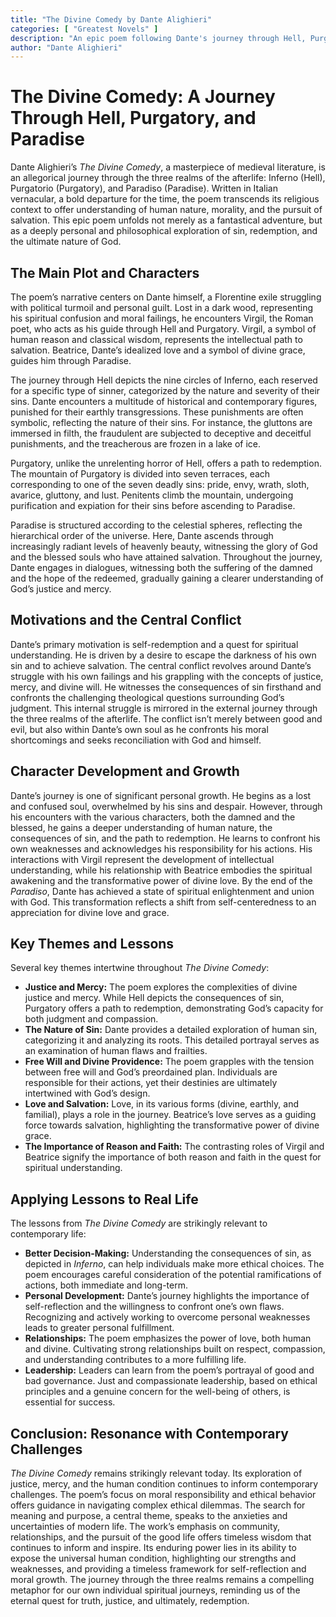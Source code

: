 ```yaml
---
title: "The Divine Comedy by Dante Alighieri"
categories: [ "Greatest Novels" ]
description: "An epic poem following Dante's journey through Hell, Purgatory, and Paradise."
author: "Dante Alighieri"
---
```

# The Divine Comedy: A Journey Through Hell, Purgatory, and Paradise

Dante Alighieri's *The Divine Comedy*, a masterpiece of medieval literature, is an allegorical journey through the three realms of the afterlife: Inferno (Hell), Purgatorio (Purgatory), and Paradiso (Paradise). Written in Italian vernacular, a bold departure for the time, the poem transcends its religious context to offer understanding of human nature, morality, and the pursuit of salvation. This epic poem unfolds not merely as a fantastical adventure, but as a deeply personal and philosophical exploration of sin, redemption, and the ultimate nature of God.

## The Main Plot and Characters

The poem's narrative centers on Dante himself, a Florentine exile struggling with political turmoil and personal guilt.  Lost in a dark wood, representing his spiritual confusion and moral failings, he encounters Virgil, the Roman poet, who acts as his guide through Hell and Purgatory. Virgil, a symbol of human reason and classical wisdom, represents the intellectual path to salvation.  Beatrice, Dante's idealized love and a symbol of divine grace, guides him through Paradise.

The journey through Hell depicts the nine circles of Inferno, each reserved for a specific type of sinner, categorized by the nature and severity of their sins.  Dante encounters a multitude of historical and contemporary figures, punished for their earthly transgressions.  These punishments are often symbolic, reflecting the nature of their sins. For instance, the gluttons are immersed in filth, the fraudulent are subjected to deceptive and deceitful punishments, and the treacherous are frozen in a lake of ice.

Purgatory, unlike the unrelenting horror of Hell, offers a path to redemption.  The mountain of Purgatory is divided into seven terraces, each corresponding to one of the seven deadly sins: pride, envy, wrath, sloth, avarice, gluttony, and lust.  Penitents climb the mountain, undergoing purification and expiation for their sins before ascending to Paradise.

Paradise is structured according to the celestial spheres, reflecting the hierarchical order of the universe. Here, Dante ascends through increasingly radiant levels of heavenly beauty, witnessing the glory of God and the blessed souls who have attained salvation. Throughout the journey, Dante engages in dialogues, witnessing both the suffering of the damned and the hope of the redeemed, gradually gaining a clearer understanding of God's justice and mercy.

## Motivations and the Central Conflict

Dante's primary motivation is self-redemption and a quest for spiritual understanding.  He is driven by a desire to escape the darkness of his own sin and to achieve salvation.  The central conflict revolves around Dante's struggle with his own failings and his grappling with the concepts of justice, mercy, and divine will. He witnesses the consequences of sin firsthand and confronts the challenging theological questions surrounding God's judgment. This internal struggle is mirrored in the external journey through the three realms of the afterlife. The conflict isn't merely between good and evil, but also within Dante's own soul as he confronts his moral shortcomings and seeks reconciliation with God and himself.

## Character Development and Growth

Dante's journey is one of significant personal growth. He begins as a lost and confused soul, overwhelmed by his sins and despair.  However, through his encounters with the various characters, both the damned and the blessed, he gains a deeper understanding of human nature, the consequences of sin, and the path to redemption.  He learns to confront his own weaknesses and acknowledges his responsibility for his actions.  His interactions with Virgil represent the development of intellectual understanding, while his relationship with Beatrice embodies the spiritual awakening and the transformative power of divine love.  By the end of the *Paradiso*, Dante has achieved a state of spiritual enlightenment and union with God. This transformation reflects a shift from self-centeredness to an appreciation for divine love and grace.

## Key Themes and Lessons

Several key themes intertwine throughout *The Divine Comedy*:

* **Justice and Mercy:** The poem explores the complexities of divine justice and mercy. While Hell depicts the consequences of sin, Purgatory offers a path to redemption, demonstrating God's capacity for both judgment and compassion.
* **The Nature of Sin:** Dante provides a detailed exploration of human sin, categorizing it and analyzing its roots. This detailed portrayal serves as an examination of human flaws and frailties.
* **Free Will and Divine Providence:** The poem grapples with the tension between free will and God's preordained plan.  Individuals are responsible for their actions, yet their destinies are ultimately intertwined with God's design.
* **Love and Salvation:** Love, in its various forms (divine, earthly, and familial), plays a role in the journey. Beatrice's love serves as a guiding force towards salvation, highlighting the transformative power of divine grace.
* **The Importance of Reason and Faith:** The contrasting roles of Virgil and Beatrice signify the importance of both reason and faith in the quest for spiritual understanding.


## Applying Lessons to Real Life

The lessons from *The Divine Comedy* are strikingly relevant to contemporary life:

* **Better Decision-Making:**  Understanding the consequences of sin, as depicted in *Inferno*, can help individuals make more ethical choices.  The poem encourages careful consideration of the potential ramifications of actions, both immediate and long-term.
* **Personal Development:** Dante's journey highlights the importance of self-reflection and the willingness to confront one's own flaws. Recognizing and actively working to overcome personal weaknesses leads to greater personal fulfillment.
* **Relationships:** The poem emphasizes the power of love, both human and divine.  Cultivating strong relationships built on respect, compassion, and understanding contributes to a more fulfilling life.
* **Leadership:**  Leaders can learn from the poem's portrayal of good and bad governance.  Just and compassionate leadership, based on ethical principles and a genuine concern for the well-being of others, is essential for success.


## Conclusion: Resonance with Contemporary Challenges

*The Divine Comedy* remains strikingly relevant today. Its exploration of justice, mercy, and the human condition continues to inform contemporary challenges. The poem's focus on moral responsibility and ethical behavior offers guidance in navigating complex ethical dilemmas. The search for meaning and purpose, a central theme, speaks to the anxieties and uncertainties of modern life.  The work's emphasis on community, relationships, and the pursuit of the good life offers timeless wisdom that continues to inform and inspire. Its enduring power lies in its ability to expose the universal human condition, highlighting our strengths and weaknesses, and providing a timeless framework for self-reflection and moral growth. The journey through the three realms remains a compelling metaphor for our own individual spiritual journeys, reminding us of the eternal quest for truth, justice, and ultimately, redemption.

